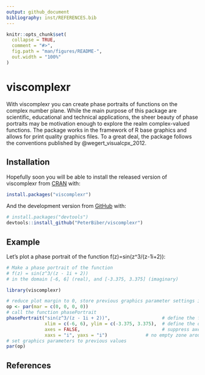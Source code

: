 ```yaml
---
output: github_document
bibliography: inst/REFERENCES.bib
---
```


<!-- README.md is generated from README.Rmd. Please edit that file -->

```r
knitr::opts_chunk$set(
  collapse = TRUE,
  comment = "#>",
  fig.path = "man/figures/README-",
  out.width = "100%"
)
```

# viscomplexr

<!-- badges: start -->
<!-- badges: end -->

With viscomplexr you can create phase portraits of functions on the complex number plane. While the main purpose of this package are scientific, educational and technical applications, the sheer beauty of phase portraits may be motivation enough to explore the realm complex-valued functions. The package works in the framework of R base graphics and allows for print quality graphics files. To a great deal, the package follows the conventions published by @wegert_visualcpx_2012. 



## Installation

Hopefully soon you will be able to install the released version of viscomplexr from [CRAN](https://CRAN.R-project.org) with:

``` r
install.packages("viscomplexr")
```

And the development version from [GitHub](https://github.com/) with:

``` r
# install.packages("devtools")
devtools::install_github("PeterBiber/viscomplexr")
```
## Example

Let's plot a phase portrait of the function f(z)=sin(z^3/(z-1i+2)):

```r
# Make a phase portrait of the function 
# f(z) = sin(z^3/(z - 1i + 2))
# in the domain [-6, 6] (real), and [-3.375, 3.375] (imaginary)

library(viscomplexr)

# reduce plot margin to 0, store previous graphics parameter settings in op
op <- par(mar = c(0, 0, 0, 0))
# call the function phasePortrait
phasePortrait("sin(z^3/(z - 1i + 2))",                   # define the function
              xlim = c(-6, 6), ylim = c(-3.375, 3.375),  # define the domain
              axes = FALSE,                              # suppress axes
              xaxs = "i", yaxs = "i")              # no empty zone around plot
# set graphics parameters to previous values
par(op)
```

<!--
What is special about using `README.Rmd` instead of just `README.md`? You can include R chunks like so:

```r
# summary(cars)
```

You'll still need to render `README.Rmd` regularly, to keep `README.md` up-to-date.

You can also embed plots, for example:

```r
# plot(pressure)
```

In that case, don't forget to commit and push the resulting figure files, so they display on GitHub!
-->

## References


